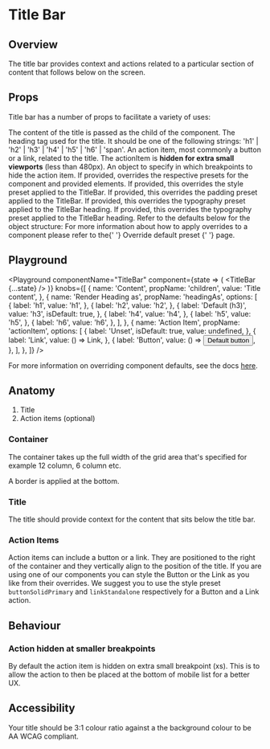 


# Title Bar

## Overview

The title bar provides context and actions related to a particular section of content that follows below on the screen.

## Props

Title bar has a number of props to facilitate a variety of uses:

<LegacyBlock marginTop="sizing050">
  <Prop name="children" type="string" required>
    The content of the title is passed as the child of the component.
  </Prop>
  <Prop
    name="headingAs"
    type="'h1' | 'h2' | 'h3' | 'h4' | 'h5' | 'h6' | 'span'"
    default="h3"
  >
    The heading tag used for the title. It should be one of the following
    strings: 'h1' | 'h2' | 'h3' | 'h4' | 'h5' | 'h6' | 'span'.
  </Prop>
  <Prop name="actionItem" type="React.ComponentType">
    An action item, most commonly a button or a link, related to the title. The
    actionItem is <b>hidden for extra small viewports</b> (less than 480px).
  </Prop>
  <Prop name="hideActionItemOn" type="MQPartial<boolean>" default="{xs: true}">
    An object to specify in which breakpoints to hide the action item.
  </Prop>
  <Prop name="overrides" type="object">
    If provided, overrides the respective presets for the component and provided
    elements.
    <Prop name="stylePreset" type="MQ<string>">
      If provided, this overrides the style preset applied to the TitleBar.
    </Prop>
    <Prop name="spaceInset" type="MQ<string>">
      If provided, this overrides the padding preset applied to the TitleBar.
    </Prop>
    <Prop name="heading" type="object">
      <Prop name="typographyPreset" type="MQ<string>">
        If provided, this overrides the typography preset applied to the
        TitleBar heading.
      </Prop>
      <Prop name="stylePreset" type="MQ<string>">
        If provided, this overrides the typography preset applied to the
        TitleBar heading.
      </Prop>
      <CommonLogicalPropsMDX />
    </Prop>
    Refer to the defaults below for the object structure:
    <CodeFromDefaultPresets componentName="titleBar" />
    For more information about how to apply overrides to a component please
    refer to the{' '}
    <Link href="/theme/theming/component-defaults/">
      Override default preset
    </Link>{' '}
    page.
  </Prop>
</LegacyBlock>

## Playground

<Playground
  componentName="TitleBar"
  component={state => (
    <LegacyBlock width="100%">
      <TitleBar {...state} />
    </LegacyBlock>
  )}
  knobs={[
    {
      name: 'Content',
      propName: 'children',
      value: 'Title content',
    },
    {
      name: 'Render Heading as',
      propName: 'headingAs',
      options: [
        {
          label: 'h1',
          value: 'h1',
        },
        {
          label: 'h2',
          value: 'h2',
        },
        {
          label: 'Default (h3)',
          value: 'h3',
          isDefault: true,
        },
        {
          label: 'h4',
          value: 'h4',
        },
        {
          label: 'h5',
          value: 'h5',
        },
        {
          label: 'h6',
          value: 'h6',
        },
      ],
    },
    {
      name: 'Action Item',
      propName: 'actionItem',
      options: [
        {
          label: 'Unset',
          isDefault: true,
          value: undefined,
        },
        {
          label: 'Link',
          value: () => <Link href="/">Link</Link>,
        },
        {
          label: 'Button',
          value: () => <Button>Default button</Button>,
        },
      ],
    },
  ]}
/>

For more information on overriding component defaults, see the docs [here](/theme/theming/component-defaults/).

## Anatomy

1. Title
2. Action items (optional)

### Container

The container takes up the full width of the grid area that's specified for example 12 column, 6 column etc.

A border is applied at the bottom.

### Title

The title should provide context for the content that sits below the title bar.

### Action Items

Action items can include a button or a link. They are positioned to the right of the container and they vertically align to the position of the title.
If you are using one of our components you can style the Button or the Link as you like from their overrides.
We suggest you to use the style preset `buttonSolidPrimary` and `linkStandalone` respectively for a Button and a Link action.

## Behaviour

### Action hidden at smaller breakpoints

By default the action item is hidden on extra small breakpoint (xs). This is to allow the action to then be placed at the bottom of mobile list for a better UX.

## Accessibility

Your title should be 3:1 colour ratio against a the background colour to be AA WCAG compliant.
